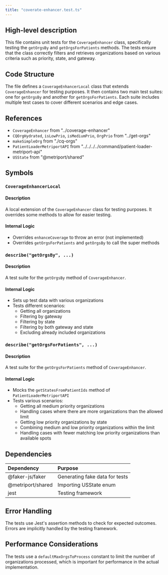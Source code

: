 ```yaml
---
title: "coverate-enhancer.test.ts"
---
```


## High-level description
This file contains unit tests for the `CoverageEnhancer` class, specifically testing the `getOrgsBy` and `getOrgsForPatients` methods. The tests ensure that the class correctly filters and retrieves organizations based on various criteria such as priority, state, and gateway.

## Code Structure
The file defines a `CoverageEnhancerLocal` class that extends `CoverageEnhancer` for testing purposes. It then contains two main test suites: one for `getOrgsBy` and another for `getOrgsForPatients`. Each suite includes multiple test cases to cover different scenarios and edge cases.

## References
- `CoverageEnhancer` from "../coverage-enhancer"
- `CQOrgHydrated`, `isLowPrio`, `isMediumPrio`, `OrgPrio` from "../get-orgs"
- `makeSimpleOrg` from "./cq-orgs"
- `PatientLoaderMetriportAPI` from "../../../../command/patient-loader-metriport-api"
- `USState` from "@metriport/shared"

## Symbols

### `CoverageEnhancerLocal`
#### Description
A local extension of the `CoverageEnhancer` class for testing purposes. It overrides some methods to allow for easier testing.

#### Internal Logic
- Overrides `enhanceCoverage` to throw an error (not implemented)
- Overrides `getOrgsForPatients` and `getOrgsBy` to call the super methods

### `describe("getOrgsBy", ...)`
#### Description
A test suite for the `getOrgsBy` method of `CoverageEnhancer`.

#### Internal Logic
- Sets up test data with various organizations
- Tests different scenarios:
  - Getting all organizations
  - Filtering by gateway
  - Filtering by state
  - Filtering by both gateway and state
  - Excluding already included organizations

### `describe("getOrgsForPatients", ...)`
#### Description
A test suite for the `getOrgsForPatients` method of `CoverageEnhancer`.

#### Internal Logic
- Mocks the `getStatesFromPatientIds` method of `PatientLoaderMetriportAPI`
- Tests various scenarios:
  - Getting all medium priority organizations
  - Handling cases where there are more organizations than the allowed limit
  - Getting low priority organizations by state
  - Combining medium and low priority organizations within the limit
  - Handling cases with fewer matching low priority organizations than available spots

## Dependencies
| Dependency | Purpose |
|:-----------|:--------|
| @faker-js/faker | Generating fake data for tests |
| @metriport/shared | Importing USState enum |
| jest | Testing framework |

## Error Handling
The tests use Jest's assertion methods to check for expected outcomes. Errors are implicitly handled by the testing framework.

## Performance Considerations
The tests use a `defaultMaxOrgsToProcess` constant to limit the number of organizations processed, which is important for performance in the actual implementation.